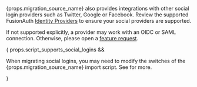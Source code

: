 
{props.migration_source_name} also provides integrations with other social login providers such as Twitter, Google or Facebook. Review the supported FusionAuth [Identity Providers](/docs/v1/tech/identity-providers/) to ensure your social providers are supported. 

If not supported explicitly, a provider may work with an OIDC or SAML connection. Otherwise, please open a [feature request](https://github.com/fusionauth/fusionauth-issues/).

{ props.script_supports_social_logins && 
  <p>When migrating social logins, you may need to modify the switches of the {props.migration_source_name} import script. See <ScrollRef target="Use the Script" /> for more.</p>
}
